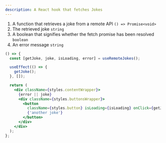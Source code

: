 ```yaml
---
description: A React hook that fetches Jokes
---
```



1. A function that retrieves a joke from a remote API `() => Promise<void>`
2. The retrieved joke `string`
3. A boolean that signifies whether the fetch promise has been resolved `boolean`
4. An error message `string`

```jsx live
() => {
  const [getJoke, joke, isLoading, error] = useRemoteJokes();

  useEffect(() => {
    getJoke();
  }, []);

  return (
    <div className={styles.contentWrapper}>
      {error || joke}
      <div className={styles.buttonsWrapper}>
        <button
          className={styles.button} isLoading={isLoading} onClick={getJoke}>
          {'another joke'}
        </button>
      </div>
    </div>
  );
};
```
